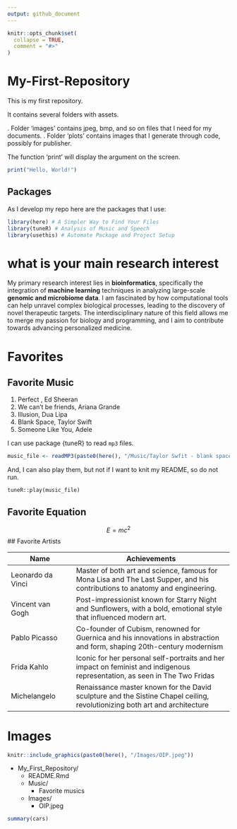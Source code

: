 ```yaml
---
output: github_document
---
```


<!-- README.md is generated from README.Rmd. Please edit that file -->

```r
knitr::opts_chunk$set(
  collapse = TRUE,
  comment = "#>"
)
```

# My-First-Repository

This is my first repository.

It contains several folders with assets.

. Folder 'images' contains jpeg, bmp, and so on files that I need for my documents.
. Folder 'plots' contains images that I generate through code, possibly for publisher.

The function 'print' will display the argument on the screen.
```r
print("Hello, World!")
```

## Packages

As I develop my repo here are the packages that I use:
```r
library(here) # A Simpler Way to Find Your Files
library(tuneR) # Analysis of Music and Speech
library(usethis) # Automate Package and Project Setup
```


# what is your main research interest

My primary research interest lies in **bioinformatics**, specifically the integration of **machine learning** techniques in analyzing large-scale **genomic and microbiome data**. I am fascinated by how computational tools can help unravel complex biological processes, leading to the discovery of novel therapeutic targets. The interdisciplinary nature of this field allows me to merge my passion for biology and programming, and I aim to contribute towards advancing personalized medicine.

# Favorites

## Favorite Music

 1. Perfect , Ed Sheeran 
 2. We can't be friends, Ariana Grande
 3. Illusion, Dua Lipa
 4. Blank Space, Taylor Swift
 5. Someone Like You, Adele

I can use package {tuneR} to read `mp3` files.
```r
music_file <- readMP3(paste0(here(), "/Music/Taylor Swfit - blank space.mp3"))
```

And, I can also play them, but not if I want to knit my README, so do not run.
```
tuneR::play(music_file)
```

## Favorite Equation

$$ E = mc^2 $$
##  Favorite Artists

| Name           | Achievements                          |
|----------------|---------------------------------------|
| Leonardo da Vinci       | Master of both art and science, famous for Mona Lisa and The Last Supper, and his contributions to anatomy and engineering.                         |
| Vincent van Gogh      | Post-impressionist known for Starry Night and Sunflowers, with a bold, emotional style that influenced modern art.                         |
| Pablo Picasso       | Co-founder of Cubism, renowned for Guernica and his innovations in abstraction and form, shaping 20th-century modernism                         |
| Frida Kahlo       | Iconic for her personal self-portraits and her impact on feminist and indigenous representation, as seen in The Two Fridas                         |
| Michelangelo       | Renaissance master known for the David sculpture and the Sistine Chapel ceiling, revolutionizing both art and architecture                        |

# Images 
```r
knitr::include_graphics(paste0(here(), "/Images/OIP.jpeg"))
```
- My_First_Repository/
    - README.Rmd
    - Music/
        - Favorite musics
    - Images/
        - OIP.jpeg

```r
summary(cars)
```


